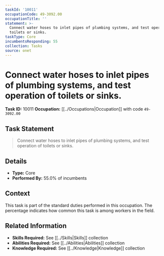 ```yaml
---
taskId: '10011'
occupationCode: 49-3092.00
occupationTitle: ''
statement: >-
  Connect water hoses to inlet pipes of plumbing systems, and test operation of
  toilets or sinks.
taskType: Core
incumbentsResponding: 55
collection: Tasks
source: onet
---
```

# Connect water hoses to inlet pipes of plumbing systems, and test operation of toilets or sinks.

**Task ID:** 10011
**Occupation:** [[../Occupations|Occupation]] with code `49-3092.00`

## Task Statement

> Connect water hoses to inlet pipes of plumbing systems, and test operation of toilets or sinks.

## Details

- **Type:** Core
- **Performed By:** 55.0% of incumbents

## Context

This task is part of the standard duties performed in this occupation. The percentage indicates how common this task is among workers in the field.

## Related Information

- **Skills Required:** See [[../Skills|Skills]] collection
- **Abilities Required:** See [[../Abilities|Abilities]] collection
- **Knowledge Required:** See [[../Knowledge|Knowledge]] collection
